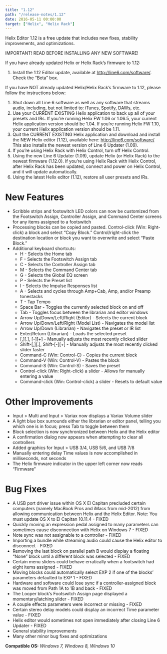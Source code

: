 ```yaml
---
title: "1.12"
path: "/release-notes/1.12"
date: 2016-05-11 00:00:00
target: ["Helix", "Helix Rack"]
---
```

Helix Editor 1.12 is a free update that includes new fixes, stability improvements, and optimizations.

<div className="message is-danger">
    <div className="message-header">
        <p>IMPORTANT! READ BEFORE INSTALLING ANY NEW SOFTWARE!</p>
    </div>
    <div className="message-body">
        <p className="is-italic is-bold has-text-weight-semibold">If you have already updated Helix or Helix Rack’s firmware to 1.12:</p>
        <ol>
            <li>Install the 1.12 Editor update, available at <a href="http://line6.com/software/">http://line6.com/software/</a>. Check the “Beta” box.</li>
        </ol>
        <p className="is-italic is-bold has-text-weight-semibold">If you have NOT already updated Helix/Helix Rack’s firmware to 1.12, please follow the instructions below:</p>
        <ol>
            <li>Shut down all Line 6 software as well as any software that streams audio, including, but not limited to: iTunes, Spotify, DAWs, etc.</li>
            <li>Use your CURRENT EXISTING Helix application to back up all of your presets and IRs. If you’re running Helix FW 1.06 or 1.06.5, your current Helix application version should be 1.04. If you’re running Helix FW 1.10, your current Helix application version should be 1.11.</li>
            <li>Quit the CURRENT EXISTING Helix application and download and install the NEW Helix editor (1.12), available here: <a href="http://line6.com/software/">http://line6.com/software/</a> This also installs the newest version of Line 6 Updater (1.09).</li>
            <li>If you’re using Helix Rack with Helix Control, turn off Helix Control.</li>
            <li>Using the new Line 6 Updater (1.09), update Helix (or Helix Rack) to the newest firmware (1.12.0). If you’re using Helix Rack with Helix Control, after Helix Rack has been updated, connect and power on Helix Control, and it will update automatically.</li>
            <li>Using the latest Helix editor (1.12), restore all user presets and IRs.</li>
        </ol>
    </div>
</div>


# New Features

- Scribble strips and footswitch LED colors can now be customized from the Footswitch Assign, Controller Assign, and Command Center screens for any items assigned to a footswitch
- Processing blocks can be copied and pasted. Control-click (Win: Right-click) a block and select “Copy Block.” Control/right-click the destination location or block you want to overwrite and select “Paste Block.”
- Additional keyboard shortcuts:
    - H - Selects the Home tab
    - F - Selects the Footswitch Assign tab
    - C - Selects the Controller Assign tab
    - M - Selects the Command Center tab
    - G - Selects the Global EQ screen
    - P - Selects the Preset list
    - I - Selects the Impulse Responses list
    - A - Selects and cycles through Amp+Cab, Amp, and/or Preamp tonestacks
    - T - Tap Tempo
    - Space Bar - Toggles the currently selected block on and off
    - Tab - Toggles focus between the librarian and editor windows
    - Arrow Up/Down/Left/Right (Editor) - Selects the current block
    - Arrow Up/Down/Left/Right (Model List) - Navigates the model list
    - Arrow Up/Down (Librarian) - Navigates the preset or IR list
    - Enter/Return (Librarian) - Loads the selected preset
    - [,][.], [-][+] - Manually adjusts the most recently clicked slider
    - Shift-[,][.], Shift-[-][+] - Manually adjusts the most recently clicked slider faster
    - Command-C (Win: Control-C) - Copies the current block
    - Command-V (Win: Control-V) - Pastes the block
    - Command-S (Win: Control-S) - Saves the preset
    - Control-click (Win: Right-click) a slider - Allows for manually entering a value
    - Command-click (Win: Control-click) a slider - Resets to default value

# Other Improvements
- Input > Multi and Input > Variax now displays a Variax Volume slider
- A light blue box surrounds either the librarian or editor panel, telling you which one is in focus; press Tab to toggle between them
- Block selection is now synchronized between Helix and the Helix editor
- A confirmation dialog now appears when attempting to clear all controllers
- Added graphics for Input > USB 3/4, USB 5/6, and USB 7/8
- Manually entering delay Time values is now accomplished in milliseconds, not seconds
- The Helix firmware indicator in the upper left corner now reads “Firmware”

# Bug Fixes
- A USB port driver issue within OS X El Capitan precluded certain computers (namely MacBook Pros and iMacs from mid-2012) from allowing communication between Helix and the Helix Editor. Note: You must update OS X to El Capitan 10.11.4 - FIXED
- Quickly moving an expression pedal assigned to many parameters can sometimes cause disconnection with Helix on Windows 7 - FIXED
- Note sync was not assignable to a controller - FIXED
- Importing a bundle while streaming audio could cause the Helix editor to disconnect - FIXED
- Removing the last block on parallel path B would display a floating “None” block until a different block was selected - FIXED
- Certain menu sliders could behave erratically when a footswitch had eight items assigned - FIXED
- Moving blocks could automatically select EXP 2 if one of the blocks’ parameters defaulted to EXP 1 - FIXED
- Hardware and software could lose sync if a controller-assigned block was moved from Path 1A to 1B and back - FIXED
- The Looper block’s Footswitch Assign page displayed a momentary/latching slider - FIXED
- A couple effects parameters were incorrect or missing - FIXED
- Certain stereo delay models could display an incorrect Time parameter value - FIXED
- Helix editor would sometimes not open immediately after closing Line 6 Updater - FIXED
- General stability improvements
- Many other minor bug fixes and optimizations

**Compatible OS:** *Windows 7, Windows 8, Windows 10* 